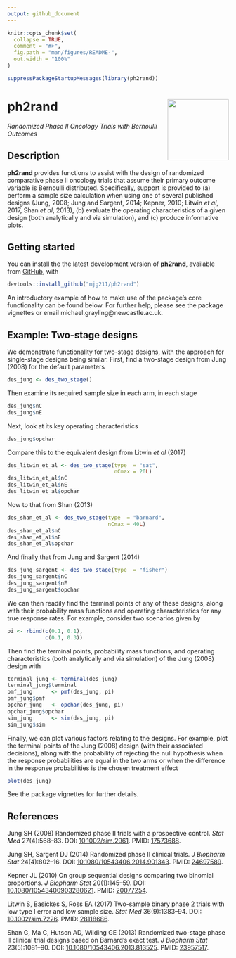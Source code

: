 ```yaml
---
output: github_document
---
```


<!-- README.md is generated from README.Rmd. Please edit that file -->

```r
knitr::opts_chunk$set(
  collapse = TRUE,
  comment = "#>",
  fig.path = "man/figures/README-",
  out.width = "100%"
)
```

```r
suppressPackageStartupMessages(library(ph2rand))
```

# ph2rand <img src='man/figures/ph2rand.png' align="right" height="139" />

*Randomized Phase II Oncology Trials with Bernoulli Outcomes*

## Description

__ph2rand__ provides functions to assist with the design of randomized comparative phase II oncology trials that assume their primary outcome variable is Bernoulli distributed.
Specifically, support is provided to (a) perform a sample size calculation when using one of several published designs (Jung, 2008; Jung and Sargent, 2014; Kepner, 2010; Litwin *et al*, 2017, Shan *et al*, 2013), (b) evaluate the operating characteristics of a given design (both analytically and via simulation), and (c) produce informative plots.

## Getting started

You can install the the latest development version of __ph2rand__, available from [GitHub](https://github.com/), with

```r
devtools::install_github("mjg211/ph2rand")
```

An introductory example of how to make use of the package’s core functionality can be found below.
For further help, please see the package vignettes or email michael.grayling@newcastle.ac.uk.

## Example: Two-stage designs

We demonstrate functionality for two-stage designs, with the approach for single-stage designs being similar.
First, find a two-stage design from Jung (2008) for the default parameters

```r
des_jung <- des_two_stage()
```

Then examine its required sample size in each arm, in each stage

```r
des_jung$nC
des_jung$nE
```

Next, look at its key operating characteristics

```r
des_jung$opchar
```

Compare this to the equivalent design from Litwin *et al* (2017)

```r
des_litwin_et_al <- des_two_stage(type  = "sat",
                                  nCmax = 20L)
des_litwin_et_al$nC
des_litwin_et_al$nE
des_litwin_et_al$opchar
```

Now to that from Shan (2013)

```r
des_shan_et_al <- des_two_stage(type  = "barnard",
                                nCmax = 40L)
des_shan_et_al$nC
des_shan_et_al$nE
des_shan_et_al$opchar
```

And finally that from Jung and Sargent (2014)

```r
des_jung_sargent <- des_two_stage(type  = "fisher")
des_jung_sargent$nC
des_jung_sargent$nE
des_jung_sargent$opchar
```

We can then readily find the terminal points of any of these designs, along with their probability mass functions and operating characteristics for any true response rates.
For example, consider two scenarios given by

```r
pi <- rbind(c(0.1, 0.1),
            c(0.1, 0.3))
```

Then find the terminal points, probability mass functions, and operating characteristics (both analytically and via simulation) of the Jung (2008) design with

```r
terminal_jung <- terminal(des_jung)
terminal_jung$terminal
pmf_jung      <- pmf(des_jung, pi)
pmf_jung$pmf
opchar_jung   <- opchar(des_jung, pi)
opchar_jung$opchar
sim_jung      <- sim(des_jung, pi)
sim_jung$sim
```

Finally, we can plot various factors relating to the designs.
For example, plot the terminal points of the Jung (2008) design (with their associated decisions), along with the probability of rejecting the null hypothesis when the response probabilities are equal in the two arms or when the difference in the response probabilities is the chosen treatment effect

```r
plot(des_jung)
```

See the package vignettes for further details.

## References

Jung SH (2008) Randomized phase II trials with a prospective control.
*Stat Med* 27(4):568--83.
DOI: [10.1002/sim.2961](https://doi.org/10.1002/sim.2961).
PMID: [17573688](https://pubmed.ncbi.nlm.nih.gov/17573688).

Jung SH, Sargent DJ (2014) Randomized phase II clinical trials.
*J Biopharm Stat* 24(4):802--16.
DOI: [10.1080/10543406.2014.901343](https://doi.org/10.1080/10543406.2014.901343).
PMID: [24697589](https://pubmed.ncbi.nlm.nih.gov/24697589).

Kepner JL (2010) On group sequential designs comparing two binomial proportions.
*J Biopharm Stat* 20(1):145--59.
DOI: [10.1080/10543400903280621](https://doi.org/10.1080/10543400903280621).
PMID: [20077254](https://pubmed.ncbi.nlm.nih.gov/20077254).

Litwin S, Basickes S, Ross EA (2017) Two-sample binary phase 2 trials with low type I error and low sample size.
*Stat Med* 36(9):1383--94.
DOI: [10.1002/sim.7226](https://doi.org/10.1002/sim.7226).
PMID: [28118686](https://pubmed.ncbi.nlm.nih.gov/28118686).

Shan G, Ma C, Hutson AD, Wilding GE (2013) Randomized two-stage phase II clinical trial designs based on Barnard's exact test.
*J Biopharm Stat* 23(5):1081--90.
DOI: [10.1080/10543406.2013.813525](https://doi.org/10.1080/10543406.2013.813525).
PMID: [23957517](https://pubmed.ncbi.nlm.nih.gov/23957517).